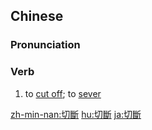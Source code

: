 {{also|切断}}
==Chinese==
{{zh-forms|s=切断}}

===Pronunciation===
{{zh-pron
|m=qiēduàn
|c=cit3 dyun6
|h=pfs=chhiet-thôn
|cat=v
}}

===Verb===
{{zh-verb}}

# to [[cut off]]; to [[sever]]

[[zh-min-nan:切斷]]
[[hu:切斷]]
[[ja:切斷]]